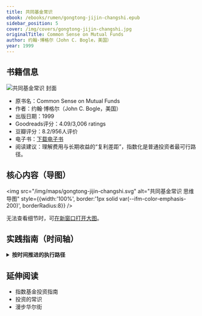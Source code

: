 ```yaml
---
title: 共同基金常识
ebook: /ebooks/rumen/gongtong-jijin-changshi.epub
sidebar_position: 5
cover: /img/covers/gongtong-jijin-changshi.jpg
originalTitle: Common Sense on Mutual Funds
author: 约翰·博格尔（John C. Bogle，美国）
year: 1999
---
```


## 书籍信息

<div style={{ display: 'flex', gap: '16px', alignItems: 'stretch', flexWrap: 'wrap', border: '1px solid var(--ifm-color-emphasis-200)', borderRadius: 8, padding: '12px' }}>
  <div style={{ flex: '0 0 160px' }}>
    <img src="/img/covers/gongtong-jijin-changshi.jpg" alt="共同基金常识 封面" style={{ width: 160, height: 220, objectFit: 'cover', borderRadius: 4 }} />
  </div>
  <div style={{ flex: 1, display: 'flex', flexDirection: 'column', justifyContent: 'center' }}>
    <ul>
      <li>原书名：Common Sense on Mutual Funds</li>
      <li>作者：约翰·博格尔（John C. Bogle，美国）</li>
      <li>出版日期：1999</li>
      <li>Goodreads评分：4.09/3,006 ratings</li>
      <li>豆瓣评分：8.2/956人评价</li>
      <li>电子书：<a href="/ebooks/rumen/gongtong-jijin-changshi.epub">下载电子书</a></li>
      <li>阅读建议：理解费用与长期收益的“复利差距”，指数化是普通投资者最可行路径。</li>
    </ul>
  </div>
</div>

## 核心内容（导图）

<img src="/img/maps/gongtong-jijin-changshi.svg" alt="共同基金常识 思维导图" style={{width:'100%', border:'1px solid var(--ifm-color-emphasis-200)', borderRadius:8}} />
<div style={{marginTop:8}}>
  无法查看细节时，可<a href="/img/maps/gongtong-jijin-changshi.svg" target="_blank" rel="noreferrer">在新窗口打开大图</a>。
</div>

## 实践指南（时间轴）

<div className="practice-timeline">
<details>
  <summary><b>按时间推进的执行路径</b></summary>

  ### 今天（第1天）：基金投资觉醒与现状诊断

  1. 完成基金投资现状全面审视（2小时）
  - 列出你目前持有的所有基金产品：股票基金、债券基金、混合基金、货币基金等
  - 查找每只基金的关键信息：费用率、成立时间、基金规模、基金经理任期
  - 计算你的基金投资总成本：将所有基金的费用率按持有比例加权平均
  - 评估你的基金投资分散程度：是否过度分散？是否存在重复投资？

  2. 学习博格尔基金投资核心理念（1小时）
  - 理解“花园理论”：市场有季节性，但长期向上趋势不变
  - 掌握成本决定论：成本是投资回报的头号敌人
  - 认识指数基金优势：简单、低成本、透明、有效
  - 记住核心原则：“时间是朋友，冲动是敌人”

  3. 制定基金投资信条（30分钟）
  - 承诺采用长期投资策略：至少10年以上投资期限
  - 接受市场波动是正常现象，不会因短期亏损恐慌
  - 将成本最小化作为基金选择的首要标准
  - 决定以指数基金为投资组合的核心

  ### 7天内：建立基金投资基础框架

  1. 深入研究可投资的指数基金
  - 研究国内主要宽基指数基金：沪深300、中证500、创业板指等
  - 对比不同基金公司同类产品：费用率、跟踪误差、基金规模
  - 了解ETF与场外指数基金的区别：交易方式、费用结构、税收影响
  - 选择3-5只最优质的指数基金作为核心持仓候选

  2. 制定个人资产配置策略
  - 评估个人风险承受能力：年龄、收入稳定性、投资经验、心理承受力
  - 确定股债配置比例：参考“100-年龄”法则，可根据个人情况调整
  - 决定国内外市场配置：建议70%国内市场，30%海外市场（如有条件）
  - 制定具体配置方案：如60%股票指数基金 + 40%债券指数基金

  3. 清理现有基金投资组合
  - 识别高费用、业绩差的基金：费用率超过1.5%或长期跑输基准的基金
  - 制定分批退出计划：避免一次性全部调整造成税收负担
  - 保留少数优质主动基金（如有）：费用低、业绩稳定、风格清晰的基金
  - 简化基金数量：将基金数量控制在5-8只以内

  4. 选择最优投资渠道
  - 比较不同渠道费用：银行、券商、基金公司直销、第三方平台
  - 开通必要的投资账户：证券账户（ETF）、基金账户（场外基金）
  - 了解各种费用：申购费、赎回费、管理费、托管费、销售服务费
  - 选择费用最低、服务最好的投资渠道

  ### 30天内：执行基金投资策略

  1. 建立核心指数基金组合
  - 按照既定配置比例购买选定的指数基金
  - 优先建立股票指数基金仓位：宽基指数为主，行业指数为辅
  - 逐步加入债券指数基金：国债指数、信用债指数、可转债指数
  - 记录每次投资的时间、金额、价格和理由

  2. 设置定期定额投资计划
  - 确定每月投资金额：建议为月收入的15-30%
  - 选择固定投资日期：如每月15日或发薪日后3天
  - 设置自动投资计划：减少人为干预和情绪影响
  - 建立投资纪律：无论市场涨跌都坚持定投

  3. 学习基金投资心理管理
  - 阅读行为金融学相关内容：了解常见投资偏差和心理陷阱
  - 练习忽略短期市场波动：不要每天查看基金净值
  - 建立投资日记：记录投资决策过程和心理状态变化
  - 制定应对市场大跌的预案：将下跌视为低价买入机会

  4. 建立基金投资知识体系
  - 阅读至少2本基金投资经典书籍
  - 关注权威的基金投资教育内容：避免投机性和预测性信息
  - 学习基金分析基础知识：净值、收益率、夏普比率、最大回撤等
  - 了解不同类型基金的特点：股票基金、债券基金、混合基金、QDII基金

  ### 60-90天：完善和优化基金投资体系

  1. 完成目标基金投资组合构建
  - 达到预设的资产配置比例
  - 确保每个资产类别都有足够分散化
  - 评估组合的整体费用率：目标控制在0.8%以下
  - 建立充足的现金储备：避免被迫赎回基金

  2. 建立再平衡机制
  - 设定再平衡触发条件：偏离目标配置10%时进行调整
  - 制定再平衡操作流程：赎回超配基金，申购低配基金
  - 考虑税收和费用影响：选择最优的再平衡时机和方式
  - 建立再平衡提醒机制：每季度检查一次配置比例

  3. 优化基金投资效率
  - 研究税收优惠政策：个人养老金、企业年金等
  - 了解基金分红政策：选择红利再投资方式
  - 优化申购赎回时机：避开基金分红除权日
  - 建立基金投资成本跟踪表：监控总体投资成本

  4. 制定长期基金投资规划
  - 设定不同时期的投资目标：5年、10年、20年目标
  - 制定生命周期基金配置调整计划：随年龄增长调整股债比例
  - 建立基金投资纪律检查清单：定期自我评估投资行为
  - 准备应对不同市场情况的预案：牛市、熊市、震荡市的应对策略

</details>
</div>

## 延伸阅读

- 指数基金投资指南
- 投资的常识
- 漫步华尔街
